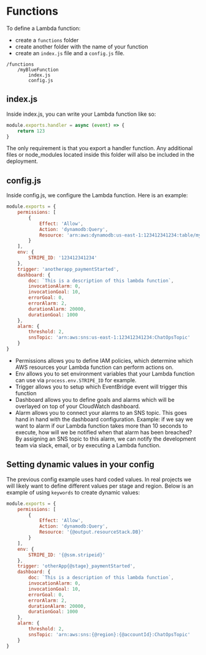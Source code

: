 # Functions

To define a Lambda function:

-   create a `functions` folder
-   create another folder with the name of your function
-   create an `index.js` file and a `config.js` file.

```
/functions
    /myBlueFunction
        index.js
        config.js
```

## index.js

Inside index.js, you can write your Lambda function like so:

```js
module.exports.handler = async (event) => {
    return 123
}
```

The only requirement is that you export a handler function. Any additional files or node_modules located inside this folder will also be included in the deployment.

## config.js

Inside config.js, we configure the Lambda function. Here is an example:

```js
module.exports = {
    permissions: [
        {
            Effect: 'Allow',
            Action: 'dynamodb:Query',
            Resource: 'arn:aws:dynamodb:us-east-1:123412341234:table/myTable'
        }
    ],
    env: {
        STRIPE_ID: '123412341234'
    },
    trigger: 'anotherapp_paymentStarted',
    dashboard: {
        doc: `This is a description of this lambda function`,
        invocationAlarm: 0,
        invocationGoal: 10,
        errorGoal: 0,
        errorAlarm: 2,
        durationAlarm: 20000,
        durationGoal: 1000
    },
    alarm: {
        threshold: 2,
        snsTopic: 'arn:aws:sns:us-east-1:123412341234:ChatOpsTopic'
    }
}
```

-   Permissions allows you to define IAM policies, which determine which AWS resources your Lambda function can perform actions on.
-   Env allows you to set environment variables that your Lambda function can use via `process.env.STRIPE_ID` for example.
-   Trigger allows you to setup which EventBridge event will trigger this function
-   Dashboard allows you to define goals and alarms which will be overlayed on top of your CloudWatch dashboard.
-   Alarm allows you to connect your alarms to an SNS topic. This goes hand in hand with the dashboard configuration. Example: if we say we want to alarm if our Lambda function takes more than 10 seconds to execute, how will we be notified when that alarm has been breached? By assigning an SNS topic to this alarm, we can notify the development team via slack, email, or by executing a Lambda function.

## Setting dynamic values in your config

The previous config example uses hard coded values. In real projects we will likely want to define different values per stage and region. Below is an example of using `keywords` to create dynamic values:

```js
module.exports = {
    permissions: [
        {
            Effect: 'Allow',
            Action: 'dynamodb:Query',
            Resource: '{@output.resourceStack.DB}'
        }
    ],
    env: {
        STRIPE_ID: '{@ssm.stripeid}'
    },
    trigger: 'otherApp{@stage}_paymentStarted',
    dashboard: {
        doc: `This is a description of this lambda function`,
        invocationAlarm: 0,
        invocationGoal: 10,
        errorGoal: 0,
        errorAlarm: 2,
        durationAlarm: 20000,
        durationGoal: 1000
    },
    alarm: {
        threshold: 2,
        snsTopic: 'arn:aws:sns:{@region}:{@accountId}:ChatOpsTopic'
    }
}
```

